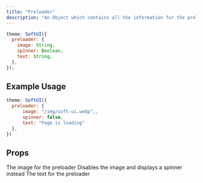 ```yaml
---
title: "Preloader"
description: "An Object which contains all the information for the preloader."
---
```


```js
theme: SoftUI({
  preloader: {
    image: String,
    spinner: Boolean,
    text: String,
  },
});
```

## Example Usage

```js
theme: SoftUI({
  preloader: {
      image: "/img/soft-ui.webp",,
      spinner: false,
      text: "Page is loading"
  },
})
```

## Props

<ParamField path="image" type="string">
  The image for the preloader
</ParamField>

<ParamField path="spinner" type="boolean" required>
  Disables the image and displays a spinner instead
</ParamField>

<ParamField path="text" type="string" required>
  The text for the preloader
</ParamField>

